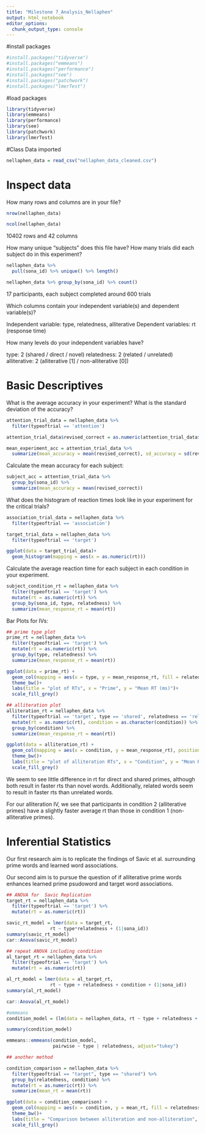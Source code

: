 ```yaml
---
title: "Milestone 7_Analysis_Nellaphen"
output: html_notebook
editor_options: 
  chunk_output_type: console
---
```


#install packages
```r
#install.packages("tidyverse")
#install.packages("emmeans")
#install.packages("performance")
#install.packages("see")
#install.packages("patchwork")
#install.packages("lmerTest")
```

#load packages
```r
library(tidyverse)
library(emmeans)
library(performance)
library(see)
library(patchwork)
library(lmerTest)
```

#Class Data imported

```r
nellaphen_data = read_csv("nellaphen_data_cleaned.csv")
```

# Inspect data

How many rows and columns are in your file?
```r

nrow(nellaphen_data)

ncol(nellaphen_data)

```
10402 rows and 42 columns

How many unique “subjects” does this file have? How many trials did each subject do in this experiment?

```r
nellaphen_data %>%
  pull(sona_id) %>% unique() %>% length()

nellaphen_data %>% group_by(sona_id) %>% count()
```
17 participants, each subject completed around 600 trials

Which columns contain your independent variable(s) and dependent variable(s)?

Independent variable: type, relatedness, alliterative 
Dependent variables: rt (response time)

How many levels do your independent variables have?

type: 2 (shared / direct / novel)
relatedness: 2 (related / unrelated) 
alliterative: 2 (alliterative [1] / non-alliterative [0])


# Basic Descriptives

What is the average accuracy in your experiment? What is the standard deviation of the accuracy?
```r

attention_trial_data = nellaphen_data %>%
  filter(typeoftrial == 'attention')

attention_trial_data$revised_correct = as.numeric(attention_trial_data$revised_correct)

mean_experiment_acc = attention_trial_data %>%
  summarize(mean_accuracy = mean(revised_correct), sd_accuracy = sd(revised_correct))

```

Calculate the mean accuracy for each subject:

```r
subject_acc = attention_trial_data %>%
  group_by(sona_id) %>%
  summarize(mean_accuracy = mean(revised_correct))
```


What does the histogram of reaction times look like in your experiment for the critical trials?
```r

association_trial_data = nellaphen_data %>%
  filter(typeoftrial == 'association')

target_trial_data = nellaphen_data %>%
  filter(typeoftrial == 'target')

ggplot(data = target_trial_data)+
  geom_histogram(mapping = aes(x = as.numeric(rt)))

```

Calculate the average reaction time for each subject in each condition in your experiment.
```r

subject_condition_rt = nellaphen_data %>%
  filter(typeoftrial == 'target') %>%
  mutate(rt = as.numeric(rt)) %>%
  group_by(sona_id, type, relatedness) %>%
  summarize(mean_response_rt = mean(rt))

```

Bar Plots for IVs:

```r
## prime type plot
prime_rt = nellaphen_data %>%
  filter(typeoftrial == 'target') %>%
  mutate(rt = as.numeric(rt)) %>%
  group_by(type, relatedness) %>%
  summarize(mean_response_rt = mean(rt))

ggplot(data = prime_rt) +
  geom_col(mapping = aes(x = type, y = mean_response_rt, fill = relatedness), position = "dodge") +
  theme_bw()+
  labs(title = "plot of RTs", x = "Prime", y = "Mean RT (ms)")+
  scale_fill_grey()

## alliteration plot
alliteration_rt = nellaphen_data %>%
  filter(typeoftrial == 'target', type == 'shared', relatedness == 'related') %>%
  mutate(rt = as.numeric(rt), condition = as.character(condition)) %>%
  group_by(condition) %>%
  summarize(mean_response_rt = mean(rt))

ggplot(data = alliteration_rt) +
  geom_col(mapping = aes(x = condition, y = mean_response_rt), position = "dodge") +
  theme_bw()+
  labs(title = "plot of alliteration RTs", x = "Condition", y = "Mean RT (ms)")+
  scale_fill_grey()
```

We seem to see little difference in rt for direct and shared primes, although both result in faster rts than novel words. Additionally, related words seem to result in faster rts than unrelated words.

For our alliteration IV, we see that participants in condition 2 (alliterative primes) have a slightly faster average rt than those in condition 1 (non-alliterative primes).

# Inferential Statistics

Our first research aim is to replicate the findings of Savic et al. surrounding prime words and learned word associations.

Our second aim is to pursue the question of if alliterative prime words enhances learned prime psudoword and target word associations.

```r
## ANOVA for  Savic Replication
target_rt = nellaphen_data %>%
  filter(typeoftrial == 'target') %>%
  mutate(rt = as.numeric(rt))

savic_rt_model = lmer(data = target_rt,
                rt ~ type*relatedness + (1|sona_id))
summary(savic_rt_model)
car::Anova(savic_rt_model)

## repeat ANOVA including condition
al_target_rt = nellaphen_data %>%
  filter(typeoftrial == 'target') %>%
  mutate(rt = as.numeric(rt))

al_rt_model = lmer(data = al_target_rt,
                rt ~ type + relatedness + condition + (1|sona_id))
summary(al_rt_model)

car::Anova(al_rt_model)

#emmeans
condition_model = (lm(data = nellaphen_data, rt ~ type + relatedness + type:relatedness))

summary(condition_model)

emmeans::emmeans(condition_model,
                 pairwise ~ type | relatedness, adjust="tukey")

## another method

condition_comparison = nellaphen_data %>%
  filter(typeoftrial == "target", type == "shared") %>%
  group_by(relatedness, condition) %>%
  mutate(rt = as.numeric(rt)) %>%
  summarize(mean_rt = mean(rt))

ggplot(data = condition_comparison) +
  geom_col(mapping = aes(x = condition, y = mean_rt, fill = relatedness), position = "dodge") +
  theme_bw()+
  labs(title = "Comparison between alliteration and non-alliteration", x = "Condition", y = "Mean RT (ms)")+
  scale_fill_grey()
```

